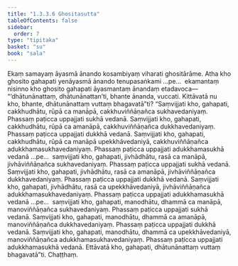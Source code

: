 ```yaml
---
title: "1.3.3.6 Ghositasutta"
tableOfContents: false
sidebar:
  order: 7
type: "tipitaka"
basket: "su"
book: "sala"
---
```



<DynamicBreadcrumb />

<Division number="129" book="sala">

<Paragraph number="741" book="sala">
Ekaṃ samayaṃ āyasmā ānando kosambiyaṃ viharati ghositārāme. Atha kho ghosito gahapati yenāyasmā ānando tenupasaṅkami …pe…  ekamantaṃ nisinno kho ghosito gahapati āyasmantaṃ ānandaṃ etadavoca—  “‘dhātunānattaṃ, dhātunānattan’ti, bhante ānanda, vuccati. Kittāvatā nu kho, bhante, dhātunānattaṃ vuttaṃ bhagavatā”ti? “Saṃvijjati kho, gahapati, cakkhudhātu, rūpā ca manāpā, cakkhuviññāṇañca sukhavedaniyaṃ. Phassaṃ paṭicca uppajjati sukhā vedanā. Saṃvijjati kho, gahapati, cakkhudhātu, rūpā ca amanāpā, cakkhuviññāṇañca dukkhavedaniyaṃ. Phassaṃ paṭicca uppajjati dukkhā vedanā. Saṃvijjati kho, gahapati, cakkhudhātu, rūpā ca manāpā upekkhāvedaniyā, cakkhuviññāṇañca adukkhamasukhavedaniyaṃ. Phassaṃ paṭicca uppajjati adukkhamasukhā vedanā …pe…  saṃvijjati kho, gahapati, jivhādhātu, rasā ca manāpā, jivhāviññāṇañca sukhavedaniyaṃ. Phassaṃ paṭicca uppajjati sukhā vedanā. Saṃvijjati kho, gahapati, jivhādhātu, rasā ca amanāpā, jivhāviññāṇañca dukkhavedaniyaṃ. Phassaṃ paṭicca uppajjati dukkhā vedanā. Saṃvijjati kho, gahapati, jivhādhātu, rasā ca upekkhāvedaniyā, jivhāviññāṇañca adukkhamasukhavedaniyaṃ. Phassaṃ paṭicca uppajjati adukkhamasukhā vedanā …pe…  saṃvijjati kho, gahapati, manodhātu, dhammā ca manāpā, manoviññāṇañca sukhavedaniyaṃ. Phassaṃ paṭicca uppajjati sukhā vedanā. Saṃvijjati kho, gahapati, manodhātu, dhammā ca amanāpā, manoviññāṇañca dukkhavedaniyaṃ. Phassaṃ paṭicca uppajjati dukkhā vedanā. Saṃvijjati kho, gahapati, manodhātu, dhammā ca upekkhāvedaniyā, manoviññāṇañca adukkhamasukhavedaniyaṃ. Phassaṃ paṭicca uppajjati adukkhamasukhā vedanā. Ettāvatā kho, gahapati, dhātunānattaṃ vuttaṃ bhagavatā”ti.

</Paragraph>
</Division>

<Paragraph number="742" type="center" book="sala">
Chaṭṭhaṃ.
</Paragraph>